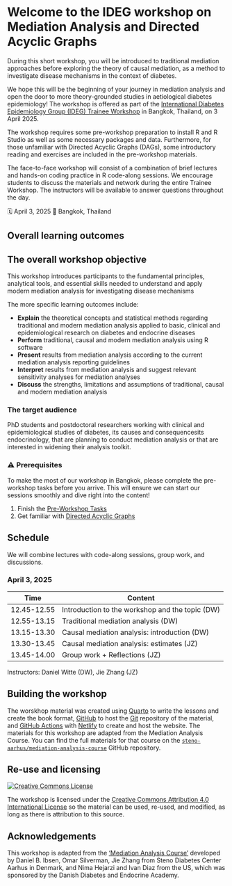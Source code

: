# Welcome to the IDEG workshop on Mediation Analysis and Directed Acyclic Graphs {.unnumbered}

During this short workshop, you will be introduced to traditional mediation approaches before exploring the theory of causal mediation, as a method to investigate disease mechanisms in the context of diabetes.

We hope this will be the beginning of your journey in mediation analysis and open the door to more theory-grounded studies in aetiological diabetes epidemiology! The workshop is offered as part of the [International Diabetes Epidemiology Group (IDEG) Trainee Workshop](https://www.ideg-diabetes.org/idegtraineeworkshop) in Bangkok, Thailand, on 3 April 2025.

The workshop requires some pre-workshop preparation to install R and R Studio as well as some necessary packages and data. Furthermore, for those unfamiliar with Directed Acyclic Graphs (DAGs), some introductory reading and exercises are included in the pre-workshop materials.

The face-to-face workshop will consist of a combination of brief lectures and hands-on coding practice in R code-along sessions. We encourage students to discuss the materials and network during the entire Trainee Workshop. The instructors will be available to answer questions throughout the day.

🗓 April 3, 2025 🏨 Bangkok, Thailand

## Overall learning outcomes

::: callout-note
## The overall workshop objective

This workshop introduces participants to the fundamental principles, analytical tools, and essential skills needed to understand and apply modern mediation analysis for investigating disease mechanisms
:::

The more specific learning outcomes include:

-   **Explain** the theoretical concepts and statistical methods regarding traditional and modern mediation analysis applied to basic, clinical and epidemiological research on diabetes and endocrine diseases
-   **Perform** traditional, causal and modern mediation analysis using R software
-   **Present** results from mediation analysis according to the current mediation analysis reporting guidelines
-   **Interpret** results from mediation analysis and suggest relevant sensitivity analyses for mediation analyses
-   **Discuss** the strengths, limitations and assumptions of traditional, causal and modern mediation analysis

### The target audience

PhD students and postdoctoral researchers working with clinical and epidemiological studies of diabetes, its causes and consequencesits endocrinology, that are planning to conduct mediation analysis or that are interested in widening their analysis toolkit.

### ⚠️ Prerequisites

To make the most of our workshop in Bangkok, please complete the pre-workshop tasks before you arrive. This will ensure we can start our sessions smoothly and dive right into the content!

1.  Finish the [Pre-Workshop Tasks](/path/to/Precourse.qmd)
2.  Get familiar with [Directed Acyclic Graphs](/preamble/Introduction-to-DAGs.qmd)

## Schedule

We will combine lectures with code-along sessions, group work, and discussions.

::: panel-tabset
### April 3, 2025

| Time        | Content                                       |
|-------------|-----------------------------------------------|
| 12.45-12.55 | Introduction to the workshop and the topic (DW) |
| 12.55-13.15 | Traditional mediation analysis (DW)           |
| 13.15-13.30 | Causal mediation analysis: introduction (DW)  |
| 13.30-13.45 | Causal mediation analysis: estimates (JZ)     |
| 13.45-14.00 | Group work + Reflections (JZ)                 |

Instructors: Daniel Witte (DW), Jie Zhang (JZ)
:::

## Building the workshop

The worskhop material was created using [Quarto](https://quarto.org/) to write the lessons and create the book format, [GitHub](https://github.com/) to host the [Git](https://git-scm.com/) repository of the material, and [GitHub Actions](https://github.com/features/actions) with [Netlify](https://www.netlify.com/) to create and host the website. The materials for this workshop are adapted from the Mediation Analysis Course. You can find the full materials for that course on the [`steno-aarhus/mediation-analysis-course`](https://github.com/steno-aarhus/IDEG-mediation-course) GitHub repository.

## Re-use and licensing {#licensing}

<a rel="license" href="http://creativecommons.org/licenses/by/4.0/"><img src="https://i.creativecommons.org/l/by/4.0/80x15.png" alt="Creative Commons License" style="border-width:0"/></a>

The workshop is licensed under the [Creative Commons Attribution 4.0 International License](https://creativecommons.org/licenses/by/4.0/) so the material can be used, re-used, and modified, as long as there is attribution to this source.

## Acknowledgements

This workshop is adapted from the ['Mediation Analysis Course'](https://github.com/steno-aarhus/mediation-analysis-course) developed by Daniel B. Ibsen, Omar Silverman, Jie Zhang from Steno Diabetes Center Aarhus in Denmark, and Nima Hejarzi and Ivan Diaz from the US, which was sponsored by the Danish Diabetes and Endocrine Academy.
